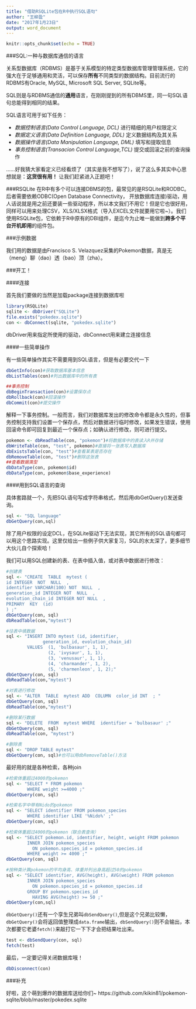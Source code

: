 ```yaml
---
title: "借助RSQLite包在R中执行SQL语句"
author: "王柳盈"
date: "2017年1月23日"
output: word_document
---
```


```r
knitr::opts_chunk$set(echo = TRUE)
```


###SQL:一种与数据库通信的语言

关系型数据库（RDBMS）是基于关系模型的特定类型数据库管理管理系统，它的强大在于足够通用和灵活，可以保存**所有**不同类型的数据结构。目前流行的RDBMS有Oracle, MySQL, Microsoft SQL Server, SQLite等。

SQL则是与RDBMS通信的**通用**语言，在刚刚提到的所有DBMS里，同一句SQL语句总能得到相同的结果。

SQL语言可用于如下任务：

* *数据控制语言(Data Control Language, DCL)* 进行精细的用户权限定义
* *数据定义语言(Data Definition Language, DDL)* 定义数据结构及其关系 
* *数据操作语言(Data Manipulation Language, DML)* 填写和提取信息
* *事务控制语言(Transacion Control Language,TCL)* 提交或回滚之前的查询操作


……好我猜大家看定义已经看烦了（其实是我不想写了），说了这么多其实中心思想就是：**这货很有用！** 让我们赶紧进入正题吧！

###RSQLite
在R中有多个可以连接DBMS的包，最常见的是RSQLite和RODBC。后者需要依赖ODBC(Open Database Connectivity， 开放数据库连接)驱动，用人话说就是用之前还要装一些驱动程序，所以本文我们不用它！但是它也很好用，同样可以用来处理CSV，XLS/XLSX格式（导入EXCEL文件就要用它啦~）。我们使用RSQLite包，它依赖于R中原有的DBI组件，是迄今为止唯一能做到**跨多个平台开机即用**的组件包。

###示例数据

我们用的数据是由Francisco S. Velazquez采集的Pokemon数据，真是无（meng）聊（dao）透（bao）顶（zha）。

###开工！

####连接

首先我们要做的当然是加载package连接到数据库啦
```r
library(RSQLite)
sqlite <- dbDriver("SQLite")
file.exists("pokedex.sqlite")
con <- dbConnect(sqlite, "pokedex.sqlite")
```
dbDriver用来指定所使用的驱动，dbConnect用来建立连接信息

####一些简单操作

有一些简单操作其实不需要用到SQL语言，但是有必要交代一下
```r
dbGetInfo(con)#获取数据库基本信息
dbListTables(con)#列出数据库中的所有表

##事务控制
dbBeginTransaction(con)#设置保存点
dbRollback(con)#回滚操作
dbCommit(con)#提交操作
```
解释一下事务控制。一般而言，我们对数据库发出的修改命令都是永久性的，但事务控制支持我们设置一个保存点，然后对数据进行临时修改，如果发生错误，使用回滚命令即可回复到最近一个保存点；如确认进行修改，则可进行提交。

```r

pokemon <- dbReadTable(con, "pokemon")#将数据库中的表读入R并存储
dbWriteTable(con, "test", pokemon)#直接将一张表写入数据库
dbExistsTable(con, "test")#查看某表是否存在
dbRemoveTable(con, "test")#删除这张表
##查看数据类型
dbDataType(con, pokemon$id)
dbDataType(con, pokemon$base_experience)
```

####用到SQL语言的查询

具体套路就一个，先把SQL语句写成字符串格式，然后用dbGetQuery()发送查询。
```r
sql <- "SQL language"
dbGetQuery(con,sql)
```

除了用户权限的设定DCL，在SQLite驱动下无法实现，其它所有的SQL语句都可以用这个思路实现。这里仅给出一些例子供大家复习，SQL的水太深了，更多细节大伙儿自个探索哈！


我们可以用SQL创建新的表、在表中插入值，或对表中数据进行修改：
```r
#创建表 
sql <- "CREATE  TABLE  mytest (
id INTEGER  NOT  NULL  ,
identifier VARCHAR(100) NOT  NULL  ,
generation_id INTEGER NOT  NULL  ,
evolution_chain_id INTEGER NOT NULL  ,
PRIMARY  KEY  (id)
) ;"
dbGetQuery(con, sql)
dbReadTable(con,"mytest")

#往表中填数据
sql <- "INSERT INTO mytest (id, identifier,
              generation_id, evolution_chain_id)
        VALUES  (1, 'bulbasaur', 1, 1),
                (2, 'ivysaur', 1, 1),
                (3, 'venusaur', 1, 1),
                (4, 'charmander', 1, 2),
                (5, 'charmenleon', 1, 2);"
dbGetQuery(con, sql)
dbReadTable(con,"mytest")

#对表进行修改
sql <- "ALTER  TABLE  mytest ADD  COLUMN  color_id INT  ; "
dbGetQuery(con, sql)
dbReadTable(con,"mytest")

#删除某行数据
sql <- "DELETE  FROM  mytest WHERE  identifier = 'bulbasaur' ;"
dbGetQuery(con, sql)
dbReadTable(con, "mytest")

#删除表
sql <- "DROP TABLE mytest"
dbGetQuery(con, sql)#也可以用dbRemoveTable()方法
```

最好用的就是各种检索，各种join
```r
#检索体重超过4000的pokemon
sql <- "SELECT * FROM pokemon
        WHERE weight >=4000 ;"
dbGetQuery(con, sql)

#检索名字中带有Nido的pokemon
sql <- "SELECT identifier FROM pokemon_species
        WHERE identifier LIKE '%Nido%' ;"
dbGetQuery(con, sql)

#检索体重超过4000的pokemon（联合表查询）
sql <- "SELECT pokemon.id, identifier, height, weight FROM pokemon
        INNER JOIN pokemon_species 
          ON pokemon.species_id = pokemon_species.id
        WHERE weight >= 4000 ;"
dbGetQuery(con, sql)

#按种类计算pokemon的平均身高、体重并列出身高超过50的pokemon
sql <- "SELECT identifier, AVG(height), AVG(weight) FROM pokemon
        INNER JOIN pokemon_species
          ON pokemon.species_id = pokemon_species.id
        GROUP BY pokemon.species_id
          HAVING AVG(height) >= 50 ;"
dbGetQuery(con,sql)


```

`dbGetQuery()`还有一个孪生兄弟叫`dbSendQuery()`,但是这个兄弟比较懒，`dbGetQuery()`会将返回值整理成`data.frame`输出，`dbSendQuery()`则不会输出，本次都要它老婆`fetch()`来敲打它一下下才会把结果吐出来。
```r
test <- dbSendQuery(con, sql)
fetch(test)
```

最后，一定要记得关闭数据库哦！
```r
dbDisconnect(con)
```

###补充

好啦，这个萌到爆炸的数据库送给你们~
https://github.com/kikin81/pokemon-sqlite/blob/master/pokedex.sqlite
